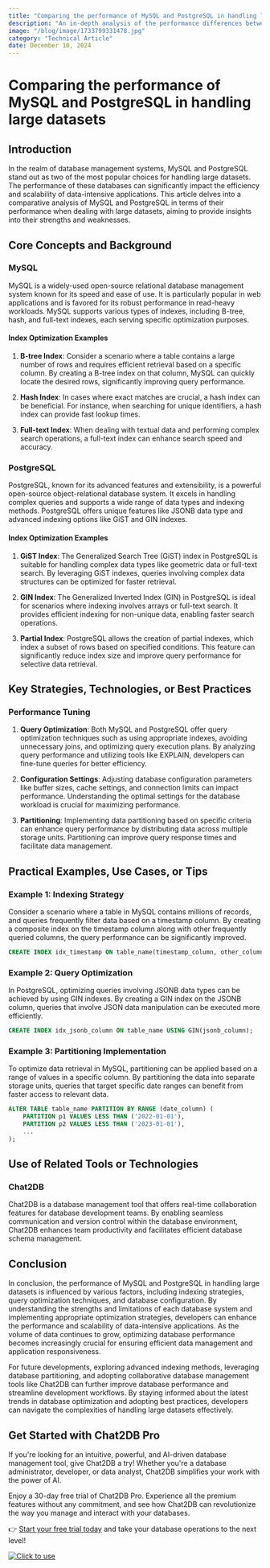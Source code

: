 ```yaml
---
title: "Comparing the performance of MySQL and PostgreSQL in handling large datasets"
description: "An in-depth analysis of the performance differences between MySQL and PostgreSQL when dealing with large datasets, with practical examples and optimization strategies."
image: "/blog/image/1733799331478.jpg"
category: "Technical Article"
date: December 10, 2024
---
```


# Comparing the performance of MySQL and PostgreSQL in handling large datasets


<Authors date="December 10, 2024">
  <Author name="Jing" link="https://chat2db.ai" />
</Authors>

## Introduction

In the realm of database management systems, MySQL and PostgreSQL stand out as two of the most popular choices for handling large datasets. The performance of these databases can significantly impact the efficiency and scalability of data-intensive applications. This article delves into a comparative analysis of MySQL and PostgreSQL in terms of their performance when dealing with large datasets, aiming to provide insights into their strengths and weaknesses.

## Core Concepts and Background

### MySQL

MySQL is a widely-used open-source relational database management system known for its speed and ease of use. It is particularly popular in web applications and is favored for its robust performance in read-heavy workloads. MySQL supports various types of indexes, including B-tree, hash, and full-text indexes, each serving specific optimization purposes.

#### Index Optimization Examples

1. **B-tree Index**: Consider a scenario where a table contains a large number of rows and requires efficient retrieval based on a specific column. By creating a B-tree index on that column, MySQL can quickly locate the desired rows, significantly improving query performance.

2. **Hash Index**: In cases where exact matches are crucial, a hash index can be beneficial. For instance, when searching for unique identifiers, a hash index can provide fast lookup times.

3. **Full-text Index**: When dealing with textual data and performing complex search operations, a full-text index can enhance search speed and accuracy.

### PostgreSQL

PostgreSQL, known for its advanced features and extensibility, is a powerful open-source object-relational database system. It excels in handling complex queries and supports a wide range of data types and indexing methods. PostgreSQL offers unique features like JSONB data type and advanced indexing options like GiST and GIN indexes.

#### Index Optimization Examples

1. **GiST Index**: The Generalized Search Tree (GiST) index in PostgreSQL is suitable for handling complex data types like geometric data or full-text search. By leveraging GiST indexes, queries involving complex data structures can be optimized for faster retrieval.

2. **GIN Index**: The Generalized Inverted Index (GIN) in PostgreSQL is ideal for scenarios where indexing involves arrays or full-text search. It provides efficient indexing for non-unique data, enabling faster search operations.

3. **Partial Index**: PostgreSQL allows the creation of partial indexes, which index a subset of rows based on specified conditions. This feature can significantly reduce index size and improve query performance for selective data retrieval.

## Key Strategies, Technologies, or Best Practices

### Performance Tuning

1. **Query Optimization**: Both MySQL and PostgreSQL offer query optimization techniques such as using appropriate indexes, avoiding unnecessary joins, and optimizing query execution plans. By analyzing query performance and utilizing tools like EXPLAIN, developers can fine-tune queries for better efficiency.

2. **Configuration Settings**: Adjusting database configuration parameters like buffer sizes, cache settings, and connection limits can impact performance. Understanding the optimal settings for the database workload is crucial for maximizing performance.

3. **Partitioning**: Implementing data partitioning based on specific criteria can enhance query performance by distributing data across multiple storage units. Partitioning can improve query response times and facilitate data management.

## Practical Examples, Use Cases, or Tips

### Example 1: Indexing Strategy

Consider a scenario where a table in MySQL contains millions of records, and queries frequently filter data based on a timestamp column. By creating a composite index on the timestamp column along with other frequently queried columns, the query performance can be significantly improved.

```sql
CREATE INDEX idx_timestamp ON table_name(timestamp_column, other_column);
```

### Example 2: Query Optimization

In PostgreSQL, optimizing queries involving JSONB data types can be achieved by using GIN indexes. By creating a GIN index on the JSONB column, queries that involve JSON data manipulation can be executed more efficiently.

```sql
CREATE INDEX idx_jsonb_column ON table_name USING GIN(jsonb_column);
```

### Example 3: Partitioning Implementation

To optimize data retrieval in MySQL, partitioning can be applied based on a range of values in a specific column. By partitioning the data into separate storage units, queries that target specific date ranges can benefit from faster access to relevant data.

```sql
ALTER TABLE table_name PARTITION BY RANGE (date_column) (
    PARTITION p1 VALUES LESS THAN ('2022-01-01'),
    PARTITION p2 VALUES LESS THAN ('2023-01-01'),
    ...
);
```

## Use of Related Tools or Technologies

### Chat2DB

Chat2DB is a database management tool that offers real-time collaboration features for database development teams. By enabling seamless communication and version control within the database environment, Chat2DB enhances team productivity and facilitates efficient database schema management.

## Conclusion

In conclusion, the performance of MySQL and PostgreSQL in handling large datasets is influenced by various factors, including indexing strategies, query optimization techniques, and database configuration. By understanding the strengths and limitations of each database system and implementing appropriate optimization strategies, developers can enhance the performance and scalability of data-intensive applications. As the volume of data continues to grow, optimizing database performance becomes increasingly crucial for ensuring efficient data management and application responsiveness.

For future developments, exploring advanced indexing methods, leveraging database partitioning, and adopting collaborative database management tools like Chat2DB can further improve database performance and streamline development workflows. By staying informed about the latest trends in database optimization and adopting best practices, developers can navigate the complexities of handling large datasets effectively.


## Get Started with Chat2DB Pro

If you're looking for an intuitive, powerful, and AI-driven database management tool, give Chat2DB a try! Whether you're a database administrator, developer, or data analyst, Chat2DB simplifies your work with the power of AI.

Enjoy a 30-day free trial of Chat2DB Pro. Experience all the premium features without any commitment, and see how Chat2DB can revolutionize the way you manage and interact with your databases.

👉 [Start your free trial today](https://chat2db.ai/pricing) and take your database operations to the next level!


[![Click to use](/image/blog/bg/chat2db.jpg)](https://chat2db.ai/)
